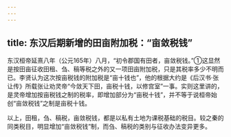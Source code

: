 ```yaml
---
---
---
```

title: 东汉后期新增的田亩附加税：“亩敛税钱”
---



东汉桓帝延熹八年（公元165年）八月，“初令郡国有田者，亩敛税钱。”①这显然是按田亩征收田租、刍、稿等税之外的又一项田亩附加税，只是其税率多少不明而已。李贤认为这次按亩税钱的附加税是“亩十钱也”，他的根据大约是《后汉书·张让传》所载张让劝灵帝“今敛天下田，亩税十钱，以修宫室”一事。实则这里讲的，是灵帝增加按亩税钱之制的税率，即增加部分为“亩税十钱”，并不等于说桓帝始创“亩敛税钱”之制是亩税十钱。

以上，田租，刍、稿税，亩敛税钱，都是以私有土地为课税基础的税目。较之秦的同类税目，明显增加“亩敛税钱”制，而刍、稿税的类别与征收办法变异更多。